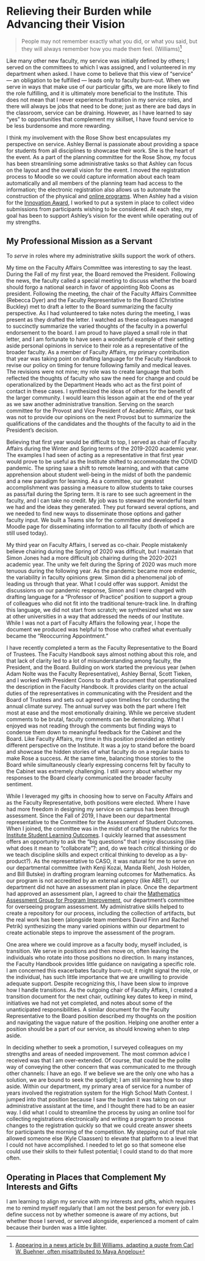 # Relieving their Burden while Advancing their Vision

> People may not remember exactly what you did, or what you said, but they will always remember how you made them feel. (Williams)[^Adapted]

[^Adapted]: [Appearing in a news article by Bill Williams, adapting a quote from Carl W. Buehner, often misattributed to Maya Angelou](https://quoteinvestigator.com/2014/04/06/they-feel/?amp=1)


Like many other new faculty, my service was initially defined by others; I served on the committees to which I was assigned, and I volunteered in my department when asked.  I have come to believe that this view of "service" --- an obligation to be fulfilled --- leads only to faculty burn-out.  When we serve in ways that make use of our particular gifts, we are more likely to find the role fulfilling, and it is ultimately more beneficial to the Institute.  This does not mean that I never experience frustration in my service roles, and there will always be jobs that need to be done; just as there are bad days in the classroom, service can be draining.  However, as I have learned to say "yes" to opportunities that complement my skillset, I have found service to be less burdensome and more rewarding.

I think my involvement with the Rose Show best encapsulates my perspective on service.  Ashley Bernal is passionate about providing a space for students from all disciplines to showcase their work.  She is the heart of the event.  As a part of the planning committee for the Rose Show, my focus has been streamlining some administrative tasks so that Ashley can focus on the layout and the overall vision for the event.  I moved the registration process to Moodle so we could capture information about each team automatically and all members of the planning team had access to the information; the electronic registration also allows us to automate the construction of the physical and [online programs](https://reyesem.github.io/roseshow).  When Ashley had a vision for the [Innovation Award](https://reyesem.github.io/innovation-award), I worked to put a system in place to collect video submissions from participants wishing to be considered.  At each step, my goal has been to support Ashley's vision for the event while operating out of my strengths.

:::{.callout-important}
## My Professional Mission as a Servant
To _serve_ in roles where my administrative skills support the work of others.
:::

My time on the Faculty Affairs Committee was interesting to say the least.  During the Fall of my first year, the Board removed the President.  Following the news, the faculty called a special meeting to discuss whether the board should forgo a national search in favor of appointing Rob Coons as president.  Following the meeting, the chair of the Faculty Affairs Committee (Rebecca Dyer) and the Faculty Representative to the Board (Christine Buckley) met to draft a letter to the Board summarizing the faculty perspective.  As I had volunteered to take notes during the meeting, I was present as they drafted the letter.  I watched as these colleagues managed to succinctly summarize the varied thoughts of the faculty in a powerful endorsement to the board.  I am proud to have played a small role in that letter, and I am fortunate to have seen a wonderful example of their setting aside personal opinions in service to their role as a representative of the broader faculty.  As a member of Faculty Affairs, my primary contribution that year was taking point on drafting language for the Faculty Handbook to revise our policy on timing for tenure following family and medical leaves.  The revisions were not mine; my role was to create language that both reflected the thoughts of faculty who saw the need for change and could be operationalized by the Department Heads who act as the first point of contact in these cases.  I synthesized the ideas of others for the benefit of the larger community.  I would learn this lesson again at the end of the year as we saw another administrative transition.  Serving on the search committee for the Provost and Vice President of Academic Affairs, our task was not to provide our opinions on the next Provost but to summarize the qualifications of the candidates and the thoughts of the faculty to aid in the President's decision.

Believing that first year would be difficult to top, I served as chair of Faculty Affairs during the Winter and Spring terms of the 2019-2020 academic year.  The examples I had seen of acting as a representative in that first year would prove to be useful as the Institute shifted to accommodate the COVID pandemic.  The spring saw a shift to remote learning, and with that came apprehension about student well-being in the midst of both the pandemic and a new paradigm for learning.  As a committee, our greatest accomplishment was passing a measure to allow students to take courses as pass/fail during the Spring term.  It is rare to see such agreement in the faculty, and I can take no credit.  My job was to steward the wonderful team we had and the ideas they generated.  They put forward several options, and we needed to find new ways to disseminate those options and gather faculty input.  We built a Teams site for the committee and developed a Moodle page for disseminating information to all faculty (both of which are still used today).  

My third year on Faculty Affairs, I served as co-chair.  People mistakenly believe chairing during the Spring of 2020 was difficult, but I maintain that Simon Jones had a more difficult job chairing during the 2020-2021 academic year.  The unity we felt during the Spring of 2020 was much more tenuous during the following year.  As the pandemic became more endemic, the variability in faculty opinions grew.  Simon did a phenomenal job of leading us through that year.  What I could offer was support.  Amidst the discussions on our pandemic response, Simon and I were charged with drafting language for a "Professor of Practice" position to support a group of colleagues who did not fit into the traditional tenure-track line.  In drafting this language, we did not start from scratch; we synthesized what we saw at other universities in a way that addressed the needs of our Institute.  While I was not a part of Faculty Affairs the following year, I hope the document we produced was helpful to those who crafted what eventually became the "Reoccurring Appointment."  

I have recently completed a term as the Faculty Representative to the Board of Trustees.  The Faculty Handbook says almost nothing about this role, and that lack of clarity led to a lot of misunderstanding among faculty, the President, and the Board.  Building on work started the previous year (when Adam Nolte was the Faculty Representative), Ashley Bernal, Scott Tieken, and I worked with President Coons to draft a document that operationalized the description in the Faculty Handbook.  It provides clarity on the actual duties of the representatives in communicating with the President and the Board of Trustees and sets out agreed upon timelines for conducting the annual climate survey.  The annual survey was both the part where I felt most at ease and the most emotionally draining.  While we perceive student comments to be brutal, faculty comments can be demoralizing.  What I enjoyed was not reading through the comments but finding ways to condense them down to meaningful feedback for the Cabinet and the Board.  Like Faculty Affairs, my time in this position provided an entirely different perspective on the Institute.  It was a joy to stand before the board and showcase the hidden stories of what faculty do on a regular basis to make Rose a success.  At the same time, balancing those stories to the Board while simultaneously clearly expressing concerns felt by faculty to the Cabinet was extremely challenging.  I still worry about whether my responses to the Board clearly communicated the broader faculty sentiment.

While I leveraged my gifts in choosing how to serve on Faculty Affairs and as the Faculty Representative, both positions were elected.  Where I have had more freedom in designing my service on campus has been through assessment.  Since the Fall of 2019, I have been our departmental representative to the Committee for the Assessment of Student Outcomes.  When I joined, the committee was in the midst of crafting the rubrics for the [Institute Student Learning Outcomes](https://rosehulman-my.sharepoint.com/personal/trachten_rose-hulman_edu/_layouts/15/onedrive.aspx?id=%2Fpersonal%2Ftrachten_rose-hulman_edu%2FDocuments%2FShared%20with%20everyone%2FResources%20for%20faculty%20and%20staff%2FInstitute%20Student%20Learning%20Outcomes%2F2020-21%20CASO%20Rubrics%2Epdf&parent=%2Fpersonal%2Ftrachten_rose-hulman_edu%2FDocuments%2FShared%20with%20everyone%2FResources%20for%20faculty%20and%20staff%2FInstitute%20Student%20Learning%20Outcomes&originalPath=aHR0cHM6Ly9yb3NlaHVsbWFuLW15LnNoYXJlcG9pbnQuY29tLzpiOi9nL3BlcnNvbmFsL3RyYWNodGVuX3Jvc2UtaHVsbWFuX2VkdS9FY3lqN19yREVQaEhuakFoR0ZyZ0Z2SUJpRmpyT0dmVmxIUTZfaC1NbGVJRXdRP3J0aW1lPWE1MmpfTy1VMlVn).  I quickly learned that assessment offers an opportunity to ask the "big questions" that I enjoy discussing (like what does it mean to "collaborate"?; and, do we teach critical thinking or do we teach discipline skills and expect critical thinking to develop as a by-product?).  As the representative to CASO, it was natural for me to serve on our departmental committee (with Kenji Kozai, Manda Riehl, Josh Holden, and Bill Butske) in drafting program learning outcomes for Mathematics.  As our program is not accredited by an external agency (like ABET), our department did not have an assessment plan in place.  Once the department had approved an assessment plan, I agreed to chair the [Mathematics Assessment Group for Program Improvement](https://moodle.rose-hulman.edu/course/view.php?id=83104), our department's committee for overseeing program assessment.  My administrative skills helped to create a repository for our process, including the collection of artifacts, but the real work has been (alongside team members David Finn and Rachel Petrik) synthesizing the many varied opinions within our department to create actionable steps to improve the assessment of the program.

One area where we could improve as a faculty body, myself included, is transition.  We serve in positions and then move on, often leaving the individuals who rotate into those positions no direction.  In many instances, the Faculty Handbook provides little guidance on navigating a specific role.  I am concerned this exacerbates faculty burn-out; it might signal the role, or the individual, has such little importance that we are unwilling to provide adequate support.  Despite recognizing this, I have been slow to improve how I handle transitions.  As the outgoing chair of Faculty Affairs, I created a transition document for the next chair, outlining key dates to keep in mind, initiatives we had not yet completed, and notes about some of the unanticipated responsibilities.  A similar document for the Faculty Representative to the Board position described my thoughts on the position and navigating the vague nature of the position.  Helping one another enter a position should be a part of our service, as should knowing when to step aside.  

In deciding whether to seek a promotion, I surveyed colleagues on my strengths and areas of needed improvement.  The most common advice I received was that I am over-extended.  Of course, that could be the polite way of conveying the other concern that was communicated to me through other channels: I have an ego.  If we believe we are the only one who has a solution, we are bound to seek the spotlight; I am still learning how to step aside.  Within our department, my primary area of service for a number of years involved the registration system for the High School Math Contest.  I jumped into that position because I saw the burden it was taking on our administrative assistant at the time, and I thought there had to be an easier way.  I did what I could to streamline the process by using an online tool for collecting registrations electronically and writing a program to process changes to the registration quickly so that we could create answer sheets for participants the morning of the competition.  My stepping out of that role allowed someone else (Kyle Claassen) to elevate that platform to a level that I could not have accomplished.  I needed to let go so that someone else could use their skills to their fullest potential; I could stand to do that more often.

:::{.callout-tip}
## Operating in Places that Complement My Interests and Gifts
I am learning to align my service with my interests and gifts, which requires me to remind myself regularly that I am not the best person for every job.  I define success not by whether someone is aware of my actions, but whether those I served, or served alongside, experienced a moment of calm because their burden was a little lighter.
:::
